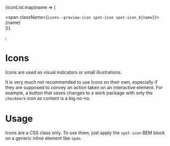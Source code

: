 
  {iconList.map(name => (
    <div
      className="icons--icon"
      key={name}
    >
      <div className="icons--preview">
        <span className={`icons--preview-icon spot-icon spot-icon_${name}`}></span>
      </div>
      <div className="icons--name">{name}</div>
    </div>
  ))}
</div>;

<Meta of={IconsStories} />

# Icons

Icons are used as visual indicators or small illustrations.

<Canvas of={IconsStories.Basic} />

It is very much not recommended to use Icons on their own, especially if they are supposed to convey an action taken on
an interactive element. For example, a button that saves changes to a work package with only the `checkmark` icon as
content is a big no-no.

# Usage

Icons are a CSS class only. To use them, just apply the `spot-icon` BEM block on a generic inline element like `span`.

<Canvas of={IconsStories.Button} />

<Canvas of={IconsStories.Link} />

<IconsPreview />

<style>
{`
.icons {
  display: flex;
  flex-wrap: wrap;
  margin-right: -1rem;
}

.icons--icon {
  border-radius: 2px;
  border: 1px solid #eeeeee;
  margin-bottom: 1rem;
  margin-right: 1rem;
  display: flex;
  flex-direction: column;
  flex-basis: 120px;
  flex-grow: 1;
  flex-shrink: 1;
  min-width: 80px;
  max-width: 180px;
  text-align: center;
  padding: 0.5rem;
}

.icons--preview {
  width: 100%;
  display: flex;
  justify-content: center;
  align-items: center;
}

.icons--preview-icon {
  font-size: 3rem;
}

.icons--name {
  font-weight: bold;
  margin-top: 0.5rem;
}
`}
</style>
